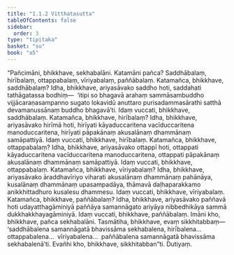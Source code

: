 ```yaml
---
title: "1.1.2 Vitthatasutta"
tableOfContents: false
sidebar:
  order: 3
type: "tipitaka"
basket: "su"
book: "a5"
---
```



<DynamicBreadcrumb />

<Division number="2" book="a5">

<Paragraph number="6" book="a5">
“Pañcimāni, bhikkhave, sekhabalāni. Katamāni pañca? Saddhābalaṃ, hirībalaṃ, ottappabalaṃ, vīriyabalaṃ, paññābalaṃ.
</Paragraph>

<Paragraph number="7" book="a5">
Katamañca, bhikkhave, saddhābalaṃ? Idha, bhikkhave, ariyasāvako saddho hoti, saddahati tathāgatassa bodhiṃ—  ‘itipi so bhagavā arahaṃ sammāsambuddho vijjācaraṇasampanno sugato lokavidū anuttaro purisadammasārathi satthā devamanussānaṃ buddho bhagavā’ti. Idaṃ vuccati, bhikkhave, saddhābalaṃ.
</Paragraph>

<Paragraph number="8" book="a5">
Katamañca, bhikkhave, hirībalaṃ? Idha, bhikkhave, ariyasāvako hirīmā hoti, hirīyati kāyaduccaritena vacīduccaritena manoduccaritena, hirīyati pāpakānaṃ akusalānaṃ dhammānaṃ samāpattiyā. Idaṃ vuccati, bhikkhave, hirībalaṃ.
</Paragraph>

<Paragraph number="9" book="a5">
Katamañca, bhikkhave, ottappabalaṃ? Idha, bhikkhave, ariyasāvako ottappī hoti, ottappati kāyaduccaritena vacīduccaritena manoduccaritena, ottappati pāpakānaṃ akusalānaṃ dhammānaṃ samāpattiyā. Idaṃ vuccati, bhikkhave, ottappabalaṃ.
</Paragraph>

<Paragraph number="10" book="a5">
Katamañca, bhikkhave, vīriyabalaṃ? Idha, bhikkhave, ariyasāvako āraddhavīriyo viharati akusalānaṃ dhammānaṃ pahānāya, kusalānaṃ dhammānaṃ upasampadāya, thāmavā daḷhaparakkamo anikkhittadhuro kusalesu dhammesu. Idaṃ vuccati, bhikkhave, vīriyabalaṃ.
</Paragraph>

<Paragraph number="11" book="a5">
Katamañca, bhikkhave, paññābalaṃ? Idha, bhikkhave, ariyasāvako paññavā hoti udayatthagāminiyā paññāya samannāgato ariyāya nibbedhikāya sammā dukkhakkhayagāminiyā. Idaṃ vuccati, bhikkhave, paññābalaṃ. Imāni kho, bhikkhave, pañca sekhabalāni.
</Paragraph>

<Paragraph number="12" book="a5">
Tasmātiha, bhikkhave, evaṃ sikkhitabbaṃ—  ‘saddhābalena samannāgatā bhavissāma sekhabalena, hirībalena…  ottappabalena…  vīriyabalena…  paññābalena samannāgatā bhavissāma sekhabalenā’ti. Evañhi kho, bhikkhave, sikkhitabban”ti.

</Paragraph>
</Division>

<Paragraph number="13" type="center" book="a5">
Dutiyaṃ.
</Paragraph>